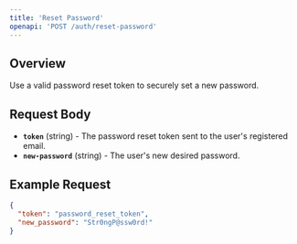 ```yaml
---
title: 'Reset Password'
openapi: 'POST /auth/reset-password'
---
```


## Overview
Use a valid password reset token to securely set a new password.

## Request Body
- **`token`** (string) - The password reset token sent to the user's registered email.
- **`new-password`** (string) - The user's new desired password.

## Example Request
```json
{
  "token": "password_reset_token",
  "new_password": "Str0ngP@ssw0rd!"
}
